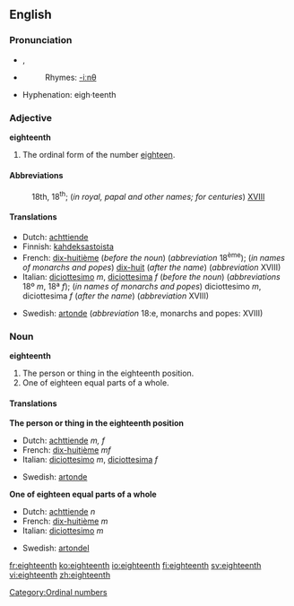 ==English==

===Pronunciation===
*{{IPA|/ˌeɪˈtiːnθ/}}, {{SAMPA|/%eIti:nT/}}
*{{audio|en-us-eighteenth.ogg|Audio (US)}}
*:Rhymes: [[Rhymes:English:-iːnθ|-iːnθ]]
*Hyphenation: eigh·teenth

===Adjective===
'''eighteenth'''

# The ordinal form of the number [[eighteen]].

====Abbreviations====
:18th, 18<sup>th</sup>; (''in royal, papal and other names; for centuries'') [[XVIII]]

====Translations====
{{top}}
*Dutch: [[achttiende]]
*Finnish: [[kahdeksastoista]]
*French: [[dix-huitième]] (''before the noun'') (''abbreviation'' 18<sup>ème</sup>); (''in names of monarchs and popes'') [[dix-huit]] (''after the name'') (''abbreviation'' XVIII)
*Italian: [[diciottesimo]] ''m'', [[diciottesima]] ''f'' (''before the noun'') (''abbreviations'' 18º ''m'', 18ª ''f''); (''in names of monarchs and popes'') diciottesimo ''m'', diciottesima ''f'' (''after the name'') (''abbreviation'' XVIII)
{{mid}}
*Swedish: [[artonde]] (''abbreviation'' 18:e, monarchs and popes: XVIII)
{{bottom}}

===Noun===
'''eighteenth'''

#The person or thing in the eighteenth position.
#One of eighteen equal parts of a whole.

====Translations====
'''The person or thing in the eighteenth position'''
{{top}}
*Dutch: [[achttiende]] ''m, f''
*French: [[dix-huitième]] ''mf''
*Italian: [[diciottesimo]] ''m'', [[diciottesima]] ''f''
{{mid}}
*Swedish: [[artonde]]
{{bottom}}
'''One of eighteen equal parts of a whole'''
{{top}}
*Dutch: [[achttiende]] ''n''
*French: [[dix-huitième]] ''m''
*Italian: [[diciottesimo]] ''m''
{{mid}}
*Swedish: [[artondel]]
{{bottom}}
[[Category:Ordinal numbers]]

[[fr:eighteenth]]
[[ko:eighteenth]]
[[io:eighteenth]]
[[fi:eighteenth]]
[[sv:eighteenth]]
[[vi:eighteenth]]
[[zh:eighteenth]]